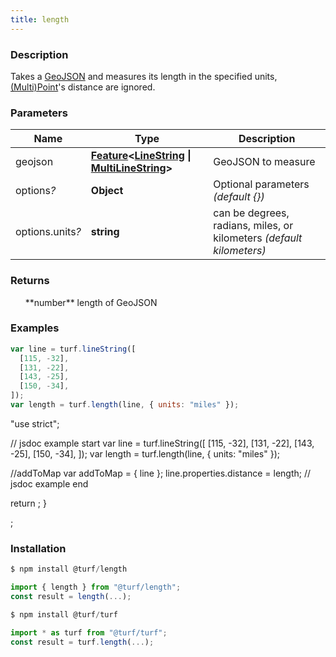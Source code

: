 ```yaml
---
title: length
---
```


    
### Description

Takes a [GeoJSON](https://tools.ietf.org/html/rfc7946#section-3) and measures its length in the specified units, [(Multi)Point](https://tools.ietf.org/html/rfc7946#section-3.1.2)'s distance are ignored.

### Parameters

| Name                  | Type                                                                                                                                                                                                     | Description                                                          |
| --------------------- | -------------------------------------------------------------------------------------------------------------------------------------------------------------------------------------------------------- | -------------------------------------------------------------------- |
| geojson               | **[Feature](https://tools.ietf.org/html/rfc7946#section-3.2)\<[LineString](https://tools.ietf.org/html/rfc7946#section-3.1.4) \| [MultiLineString](https://tools.ietf.org/html/rfc7946#section-3.1.5)>** | GeoJSON to measure                                                   |
| options<i>?</i>       | **Object**                                                                                                                                                                                               | Optional parameters _(default \{})_                                  |
| options.units<i>?</i> | **string**                                                                                                                                                                                               | can be degrees, radians, miles, or kilometers _(default kilometers)_ |

### Returns

<ul>
  **number** length of GeoJSON

</ul>

### Examples

```javascript
var line = turf.lineString([
  [115, -32],
  [131, -22],
  [143, -25],
  [150, -34],
]);
var length = turf.length(line, { units: "miles" });
```

  "use strict";

  // jsdoc example start
  var line = turf.lineString([
    [115, -32],
    [131, -22],
    [143, -25],
    [150, -34],
  ]);
  var length = turf.length(line, { units: "miles" });

  //addToMap
  var addToMap = { line };
  line.properties.distance = length;
  // jsdoc example end

  return <ExampleMap addToMap={addToMap} />;
}

<Map0 />;

### Installation

```javascript
$ npm install @turf/length

import { length } from "@turf/length";
const result = length(...);
```

```javascript
$ npm install @turf/turf

import * as turf from "@turf/turf";
const result = turf.length(...);
```
